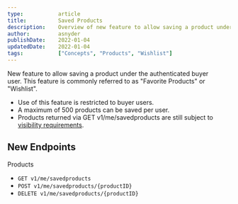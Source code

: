 ```yaml
---
type:           article
title:          Saved Products
description:    Overview of new feature to allow saving a product under the authenticated buyer user.
author:         asnyder
publishDate:    2022-01-04
updatedDate:    2022-01-04
tags:           ["Concepts", "Products", "Wishlist"]
---
```


New feature to allow saving a product under the authenticated buyer user. This feature is commonly referred to as "Favorite Products" or "Wishlist".
- Use of this feature is restricted to buyer users.
- A maximum of 500 products can be saved per user.
- Products returned via GET v1/me/savedproducts are still subject to [visibility requirements](https://ordercloud.io/knowledge-base/product-visibility).

## New Endpoints 

Products
- `GET v1/me/savedproducts`
- `POST v1/me/savedproducts/{productID}`
- `DELETE v1/me/savedproducts/{productID}`
